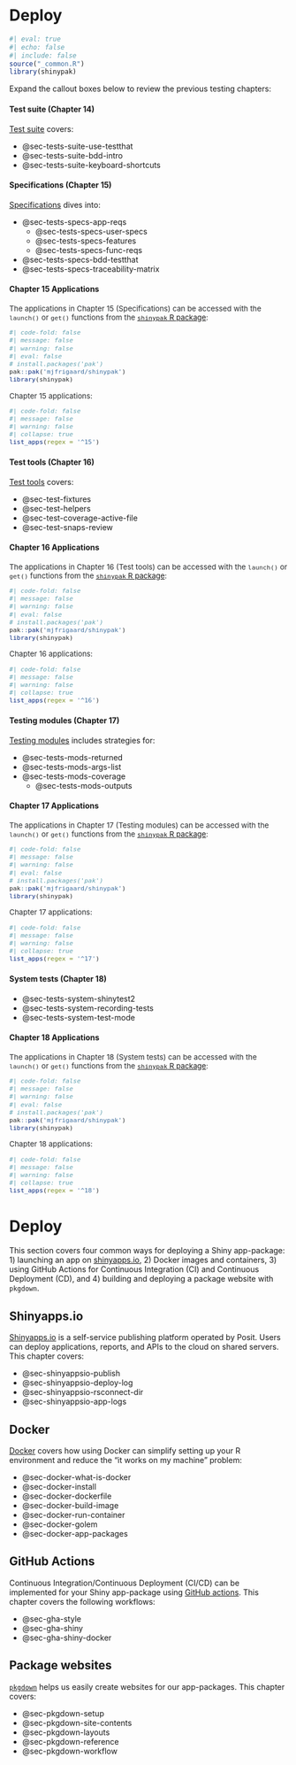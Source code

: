 # Deploy {#sec-deploy .unnumbered}

```r
#| eval: true 
#| echo: false 
#| include: false
source("_common.R")
library(shinypak)
```

Expand the callout boxes below to review the previous testing chapters:

:::: {.callout-tip collapse="true" title="Review Chapters 14 - 18"}

::: {.callout-note collapse='true'}

#### Test suite (Chapter 14)

[Test suite](test_suite.qmd) covers:

- @sec-tests-suite-use-testthat   
- @sec-tests-suite-bdd-intro  
- @sec-tests-suite-keyboard-shortcuts 

:::

::: {.callout-note collapse='true'}

#### Specifications (Chapter 15)

[Specifications](test_specs.qmd) dives into:

- @sec-tests-specs-app-reqs   
    - @sec-tests-specs-user-specs   
    - @sec-tests-specs-features   
    - @sec-tests-specs-func-reqs      
- @sec-tests-specs-bdd-testthat   
- @sec-tests-specs-traceability-matrix    

:::: {.callout-tip collapse='true' appearance='default'}

#### Chapter 15 Applications

::: {style='font-size: 0.95em; color: #282b2d;'}

The applications in Chapter 15 (Specifications) can be accessed with the `launch()` or `get()` functions from the [`shinypak` R package](https://mjfrigaard.github.io/shinypak/):

```r
#| code-fold: false 
#| message: false
#| warning: false
#| eval: false
# install.packages('pak')
pak::pak('mjfrigaard/shinypak')
library(shinypak)
```

Chapter 15 applications:
  
```r
#| code-fold: false 
#| message: false
#| warning: false
#| collapse: true
list_apps(regex = '^15')
```

::: 

::::

:::

::: {.callout-note collapse='true'}

#### Test tools (Chapter 16)

[Test tools](test_tools.qmd) covers: 

- @sec-test-fixtures  
- @sec-test-helpers   
- @sec-test-coverage-active-file    
- @sec-test-snaps-review    

:::: {.callout-tip collapse='true' appearance='default'}

#### Chapter 16 Applications

::: {style='font-size: 0.95em; color: #282b2d;'}

The applications in Chapter 16 (Test tools) can be accessed with the `launch()` or `get()` functions from the [`shinypak` R package](https://mjfrigaard.github.io/shinypak/):

```r
#| code-fold: false 
#| message: false
#| warning: false
#| eval: false
# install.packages('pak')
pak::pak('mjfrigaard/shinypak')
library(shinypak)
```

Chapter 16 applications:
  
```r
#| code-fold: false 
#| message: false
#| warning: false
#| collapse: true
list_apps(regex = '^16')
```

::: 

::::

:::

::: {.callout-note collapse='true'}

#### Testing modules (Chapter 17)

[Testing modules](test_modules.qmd) includes strategies for: 

- @sec-tests-mods-returned    
- @sec-tests-mods-args-list     
- @sec-tests-mods-coverage    
  - @sec-tests-mods-outputs   

:::: {.callout-tip collapse='true' appearance='default'}

#### Chapter 17 Applications

::: {style='font-size: 0.95em; color: #282b2d;'}

The applications in Chapter 17 (Testing modules) can be accessed with the `launch()` or `get()` functions from the [`shinypak` R package](https://mjfrigaard.github.io/shinypak/):

```r
#| code-fold: false 
#| message: false
#| warning: false
#| eval: false
# install.packages('pak')
pak::pak('mjfrigaard/shinypak')
library(shinypak)
```

Chapter 17 applications:
  
```r
#| code-fold: false 
#| message: false
#| warning: false
#| collapse: true
list_apps(regex = '^17')
```

::: 

::::

:::

::: {.callout-note collapse='true'}

#### System tests (Chapter 18)

- @sec-tests-system-shinytest2    
- @sec-tests-system-recording-tests   
- @sec-tests-system-test-mode   

:::: {.callout-tip collapse='true' appearance='default'}

#### Chapter 18 Applications

::: {style='font-size: 0.95em; color: #282b2d;'}

The applications in Chapter 18 (System tests) can be accessed with the `launch()` or `get()` functions from the [`shinypak` R package](https://mjfrigaard.github.io/shinypak/):

```r
#| code-fold: false 
#| message: false
#| warning: false
#| eval: false
# install.packages('pak')
pak::pak('mjfrigaard/shinypak')
library(shinypak)
```

Chapter 18 applications:
  
```r
#| code-fold: false 
#| message: false
#| warning: false
#| collapse: true
list_apps(regex = '^18')
```

::: 

::::

:::

::::

# Deploy

This section covers four common ways for deploying a Shiny app-package: 1) launching an app on [shinyapps.io](https://www.shinyapps.io/), 2) Docker images and containers, 3) using GitHub Actions for Continuous Integration (CI) and Continuous Deployment (CD), and 4) building and deploying a package website with `pkgdown`.

## Shinyapps.io

[Shinyapps.io](https://www.shinyapps.io/) is a self-service publishing platform operated by Posit. Users can deploy applications, reports, and APIs to the cloud on shared servers. This chapter covers:

-   @sec-shinyappsio-publish    
-   @sec-shinyappsio-deploy-log   
-   @sec-shinyappsio-rsconnect-dir    
-   @sec-shinyappsio-app-logs   

## Docker

[Docker](docker.qmd) covers how using Docker can simplify setting up your R environment and reduce the "it works on my machine" problem:
  
-   @sec-docker-what-is-docker  
-   @sec-docker-install   
-   @sec-docker-dockerfile    
-   @sec-docker-build-image   
-   @sec-docker-run-container   
-   @sec-docker-golem   
-   @sec-docker-app-packages    
  
## GitHub Actions

Continuous Integration/Continuous Deployment (CI/CD) can be implemented for your Shiny app-package using [GitHub actions](gha.qmd). This chapter covers the following workflows:

-   @sec-gha-style    
-   @sec-gha-shiny    
-   @sec-gha-shiny-docker   

## Package websites 

[`pkgdown`](pkgdown.qmd) helps us easily create websites for our app-packages. This chapter covers:
  
-   @sec-pkgdown-setup  
-   @sec-pkgdown-site-contents    
-   @sec-pkgdown-layouts    
-   @sec-pkgdown-reference    
-   @sec-pkgdown-workflow   